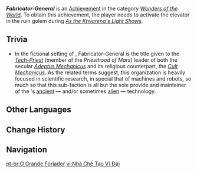 {{Achievement Infobox
|id           = 81322
|order id     = 1309
|category     = Wonders of the World
|description  = Activate the large elevator in the underground ruin workshop.
|requirements = Earned during [[As the Khvarena's Light Shows]]
|primogems    = 5
|type         = Quest
|quest        = Khvarena of Good and Evil
|hidden       = 1
}}
'''''Fabricator-General''''' is an [[Achievement]] in the category ''[[Wonders of the World]]''. To obtain this achievement, the player needs to activate the elevator in the ruin golem during ''[[As the Khvarena's Light Shows]]''.

==Trivia==
* In the fictional setting of {{W|Warhammer 40,000|Warhammer ''40,000''}}, Fabricator-General is the title given to the [[w:c:warhammer40k:Tech-Priest|''Tech-Priest'']] (member of the ''Priesthood of Mars'') leader of both the secular [[w:c:warhammer40k:Adeptus Mechanicus|''Adeptus Mechanicus'']] and its religious counterpart, the [[w:c:warhammer40k:Cult Mechanicus|''Cult Mechanicus'']]. As the related terms suggest, this organization is heavily focused in scientific research, in special that of machines and robots, so much so that this sub-faction is all but the sole provide and maintainer of the {{W|Warhammer 40,000#The Imperium of Man|''Imperium of Man''}}'s [[w:c:warhammer40k:Age of Technology|ancient]] &mdash; and/or sometimes [[w:c:warhammer40k:Xenos|alien]] &mdash; technology.

==Other Languages==
{{Other Languages
|en        = Fabricator-General
|zhs       = 大铸造者
|zhs_rm    = Dà Zhùzào-zhě
|zht       = 大鑄造者
|zht_rm    = Dà Zhùzào-zhě
|zh_tl     = 
|ja        = Fabricator-General
|ko        = 제조 장관
|ko_tl     = Fabrication Grandeur
|es        = {{MC|m=El|f=La}} gran {{MC|m=forjador|f=forjadora}}
|es_tl     = {{MC|The|mf=1}} Great {{MC|Blacksmith|mf=1}}
|fr        = Fabricator Général
|fr_tl     = General Fabricator
|ru        = Великий оружейник
|ru_tl     = Grand Armorer
|th        = ผู้ก่อสร้างสุดยิ่งใหญ่
|th_rm     = 
|th_tl     = 
|vi        = Nhà Chế Tạo Vĩ Đại
|vi_tl     = 
|de        = Schmiedemeister
|de_tl     = Master Blacksmith
|id        = Mandor Pabrik
|id_tl     = Factory Overseer
|pt        = {{MC|m=O|f=A}} Grande {{MC|m=Forjador|f=Forjadora}}
|pt_tl     = Great Forger {{MC|mf=1}}
|tr        = Fabrikatör General
|tr_tl     = Fabricator General
|it        = {{MC|m=Il|f=La}} Grande {{MC|m=Fabbricatore|f=Fabbricatrice}}
|it_tl     = 
}}

==Change History==
{{Change History|3.6}}
<!--
==References==
{{Reflist}}
-->
==Navigation==
{{Achievement Navbox}}

[[pt-br:O Grande Forjador]]
[[vi:Nhà Chế Tạo Vĩ Đại]]